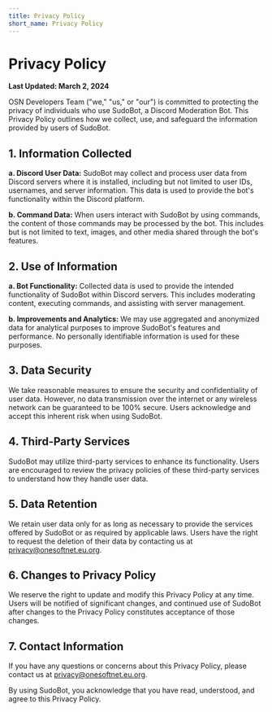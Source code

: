 ```yaml
---
title: Privacy Policy
short_name: Privacy Policy
---
```


# Privacy Policy

**Last Updated: March 2, 2024**

OSN Developers Team ("we," "us," or "our") is committed to protecting the privacy of individuals who use SudoBot, a Discord Moderation Bot. This Privacy Policy outlines how we collect, use, and safeguard the information provided by users of SudoBot.

## 1. Information Collected

**a. Discord User Data:** SudoBot may collect and process user data from Discord servers where it is installed, including but not limited to user IDs, usernames, and server information. This data is used to provide the bot's functionality within the Discord platform.

**b. Command Data:** When users interact with SudoBot by using commands, the content of those commands may be processed by the bot. This includes but is not limited to text, images, and other media shared through the bot's features.

## 2. Use of Information

**a. Bot Functionality:** Collected data is used to provide the intended functionality of SudoBot within Discord servers. This includes moderating content, executing commands, and assisting with server management.

**b. Improvements and Analytics:** We may use aggregated and anonymized data for analytical purposes to improve SudoBot's features and performance. No personally identifiable information is used for these purposes.

## 3. Data Security

We take reasonable measures to ensure the security and confidentiality of user data. However, no data transmission over the internet or any wireless network can be guaranteed to be 100% secure. Users acknowledge and accept this inherent risk when using SudoBot.

## 4. Third-Party Services

SudoBot may utilize third-party services to enhance its functionality. Users are encouraged to review the privacy policies of these third-party services to understand how they handle user data.

## 5. Data Retention

We retain user data only for as long as necessary to provide the services offered by SudoBot or as required by applicable laws. Users have the right to request the deletion of their data by contacting us at privacy@onesoftnet.eu.org.

## 6. Changes to Privacy Policy

We reserve the right to update and modify this Privacy Policy at any time. Users will be notified of significant changes, and continued use of SudoBot after changes to the Privacy Policy constitutes acceptance of those changes.

## 7. Contact Information

If you have any questions or concerns about this Privacy Policy, please contact us at privacy@onesoftnet.eu.org.

By using SudoBot, you acknowledge that you have read, understood, and agree to this Privacy Policy.

